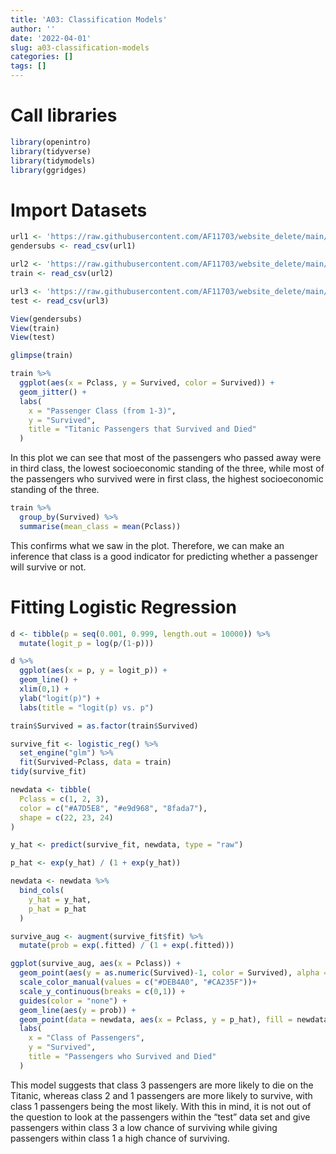 ```yaml
---
title: 'A03: Classification Models'
author: ''
date: '2022-04-01'
slug: a03-classification-models
categories: []
tags: []
---
```

# Call libraries
```r
library(openintro)
library(tidyverse)
library(tidymodels)
library(ggridges)
```

# Import Datasets
```r
url1 <- 'https://raw.githubusercontent.com/AF11703/website_delete/main/gender_submission.csv'
gendersubs <- read_csv(url1)

url2 <- 'https://raw.githubusercontent.com/AF11703/website_delete/main/train.csv'
train <- read_csv(url2)

url3 <- 'https://raw.githubusercontent.com/AF11703/website_delete/main/test.csv'
test <- read_csv(url3)
```
```r
View(gendersubs)
View(train)
View(test)
```

```r
glimpse(train)
```

```r
train %>%
  ggplot(aes(x = Pclass, y = Survived, color = Survived)) +
  geom_jitter() +
  labs(
    x = "Passenger Class (from 1-3)",
    y = "Survived",
    title = "Titanic Passengers that Survived and Died"
  ) 
```
In this plot we can see that most of the passengers who passed away were in third class, the lowest socioeconomic standing of the three, while most of the passengers who survived were in first class, the highest socioeconomic standing of the three.


```r
train %>%
  group_by(Survived) %>%
  summarise(mean_class = mean(Pclass))
```
 This confirms what we saw in the plot. Therefore, we can make an inference that class is a good indicator for predicting whether a passenger will survive or not.

# Fitting Logistic Regression 
```r
d <- tibble(p = seq(0.001, 0.999, length.out = 10000)) %>%
  mutate(logit_p = log(p/(1-p)))

d %>%
  ggplot(aes(x = p, y = logit_p)) +
  geom_line() +
  xlim(0,1) +
  ylab("logit(p)") +
  labs(title = "logit(p) vs. p")
```

```r
train$Survived = as.factor(train$Survived)
```


```r
survive_fit <- logistic_reg() %>%
  set_engine("glm") %>%
  fit(Survived~Pclass, data = train)
tidy(survive_fit)
```
```r
newdata <- tibble(
  Pclass = c(1, 2, 3),
  color = c("#A7D5E8", "#e9d968", "8fada7"),
  shape = c(22, 23, 24)
)

y_hat <- predict(survive_fit, newdata, type = "raw")

p_hat <- exp(y_hat) / (1 + exp(y_hat))

newdata <- newdata %>%
  bind_cols(
    y_hat = y_hat,
    p_hat = p_hat
  )

survive_aug <- augment(survive_fit$fit) %>%
  mutate(prob = exp(.fitted) / (1 + exp(.fitted)))
```
```r
ggplot(survive_aug, aes(x = Pclass)) +
  geom_point(aes(y = as.numeric(Survived)-1, color = Survived), alpha = 0.3) +
  scale_color_manual(values = c("#DEB4A0", "#CA235F"))+
  scale_y_continuous(breaks = c(0,1)) +
  guides(color = "none") +
  geom_line(aes(y = prob)) +
  geom_point(data = newdata, aes(x = Pclass, y = p_hat), fill = newdata$color, shape = newdata$shape, stroke = 1, size = 6) +
  labs(
    x = "Class of Passengers",
    y = "Survived",
    title = "Passengers who Survived and Died"
  )
```
 This model suggests that class 3 passengers are more likely to die on the Titanic, whereas class 2 and 1 passengers are more likely to survive, with class 1 passengers being the most likely. With this in mind, it is not out of the question to look at the passengers within the "test" data set and give passengers within class 3 a low chance of surviving while giving passengers within class 1 a high chance of surviving. 
